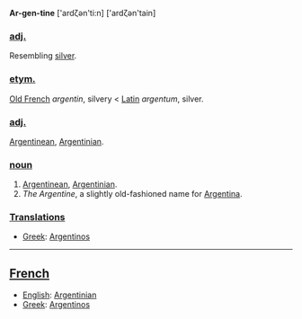 '''Ar-gen-tine''' ['ardζən'ti:n] ['ardζən'tain]

===[[adjective|adj.]]===

Resembling [[silver]].

===[[etymology|etym.]]===

[[Old French]] <i>argentin</i>, silvery < [[Latin]] <i>argentum</i>, silver.

===[[adjective|adj.]]===

[[Argentinean]], [[Argentinian]].

===[[noun]]===

# [[Argentinean]], [[Argentinian]].
# ''The Argentine'', a slightly old-fashioned name for [[Argentina]].

===[[Translation]]s===

*[[Greek]]: [[Argentinos]]
----
==[[French]]==

*[[English]]: [[Argentinian]]
*[[Greek]]: [[Argentinos]]